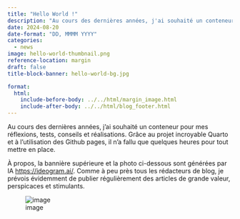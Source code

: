 ```yaml
---
title: "Hello World !"
description: "Au cours des dernières années, j'ai souhaité un conteneur pour mes réflexions, tests, conseils et réalisations. Grâce au projet incroyable Quarto et à l'utilisation des Github pages, il n'a fallu que quelques heures pour tout mettre en place."
date: 2024-08-20
date-format: "DD, MMMM YYYY"
categories: 
  - news
image: hello-world-thumbnail.png
reference-location: margin
draft: false
title-block-banner: hello-world-bg.jpg

format:
  html:
    include-before-body: ../../html/margin_image.html
    include-after-body: ../../html/blog_footer.html
---
```


Au cours des dernières années, j'ai souhaité un conteneur pour mes réflexions, tests, conseils et réalisations. Grâce au projet incroyable Quarto et à l'utilisation des Github pages, il n'a fallu que quelques heures pour tout mettre en place.

À propos, la bannière supérieure et la photo ci-dessous sont générées par IA [https://ideogram.ai/](https://ideogram.ai/).
Comme à peu près tous les rédacteurs de blog, je prévois évidemment de publier régulièrement des articles de grande valeur, perspicaces et stimulants. 

![image](code.png)
